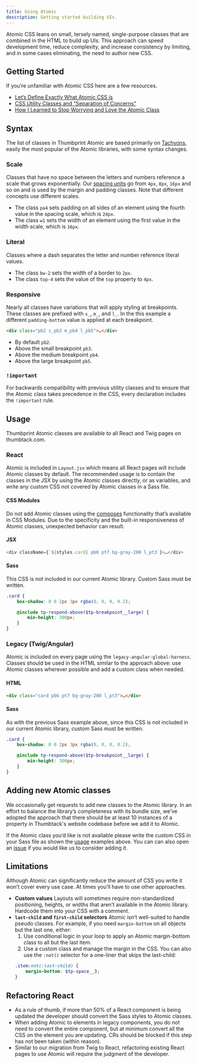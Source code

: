 ```yaml
---
title: Using Atomic
description: Getting started building UIs.
---
```


Atomic CSS leans on small, tersely named, single-purpose classes that are combined in the HTML to build up UIs. This approach can speed development time, reduce complexity, and increase consistency by limiting, and in some cases eliminating, the need to author new CSS.

## Getting Started

If you’re unfamiliar with Atomic CSS here are a few resources.

-   [Let’s Define Exactly What Atomic CSS is](https://css-tricks.com/lets-define-exactly-atomic-css/)
-   [CSS Utility Classes and “Separation of Concerns”](https://adamwathan.me/css-utility-classes-and-separation-of-concerns/)
-   [How I Learned to Stop Worrying and Love the Atomic Class](https://medium.com/buzzfeed-design/how-i-learned-to-stop-worrying-and-love-the-atomic-class-98d6ccc45781)

## Syntax

The list of classes in Thumbprint Atomic are based primarily on [Tachyons](https://tachyons.io), easily the most popular of the Atomic libraries, with some syntax changes.

### Scale

Classes that have no space between the letters and numbers reference a scale that grows exponentially. Our [spacing units](https://thumbprint.design/guide/product/layout/spacers/) go from `4px`, `8px`, `16px` and so on and is used by the margin and padding classes. Note that different concepts use different scales.

-   The class `pa4` sets padding on all sides of an element using the fourth value in the spacing scale, which is `24px`.
-   The class `w1` sets the width of an element using the first value in the width scale, which is `16px`.

### Literal

Classes where a dash separates the letter and number reference literal values.

-   The class `bw-2` sets the width of a border to `2px`.
-   The class `top-4` sets the value of the `top` property to `4px`.

### Responsive

Nearly all classes have variations that will apply styling at breakpoints. These classes are prefixed with `s_`, `m_`, and `l_`. In the this example a different `padding-bottom` value is applied at each breakpoint.

```html shouldRender=false
<div class="pb2 s_pb3 m_pb4 l_pb5">…</div>
```

-   By default `pb2`.
-   Above the small breakpoint `pb3`.
-   Above the medium breakpoint `pb4`.
-   Above the large breakpoint `pb5`.

### `!important`

For backwards compatibility with previous utility classes and to ensure that the Atomic class takes precedence in the CSS, every declaration includes the `!important` rule.

## Usage

Thumbprint Atomic classes are available to all React and Twig pages on thumbtack.com.

### React

Atomic is included in `Layout.jsx` which means all React pages will include Atomic classes by default. The recommended usage is to contain the classes in the JSX by using the Atomic classes directly, or as variables, and write any custom CSS not covered by Atomic classes in a Sass file.

#### CSS Modules

Do not add Atomic classes using the [composes](https://github.com/css-modules/css-modules#composition) functionality that’s available in CSS Modules. Due to the specificity and the built-in responsiveness of Atomic classes, unexpected behavior can result.

#### JSX

```js shouldRender=false
<div className={`${styles.card} pb6 pt7 bg-gray-200 l_pt3`}>…</div>
```

#### Sass

This CSS is not included in our current Atomic library. Custom Sass must be written.

```scss
.card {
    box-shadow: 0 0 2px 3px rgba(0, 0, 0, 0.2);

    @include tp-respond-above($tp-breakpoint__large) {
        min-height: 300px;
    }
}
```

### Legacy (Twig/Angular)

Atomic is included on every page using the `legacy-angular-global-harness`. Classes should be used in the HTML similar to the approach above: use Atomic classes wherever possible and add a custom class when needed.

#### HTML

```html shouldRender=false
<div class="card pb6 pt7 bg-gray-200 l_pt3">…</div>
```

#### Sass

As with the previous Sass example above, since this CSS is not included in our current Atomic library, custom Sass must be written.

```scss
.card {
    box-shadow: 0 0 2px 3px rgba(0, 0, 0, 0.2);

    @include tp-respond-above($tp-breakpoint__large) {
        min-height: 300px;
    }
}
```

## Adding new Atomic classes

We occasionally get requests to add new classes to the Atomic library. In an effort to balance the library’s completeness with its bundle size, we’ve adopted the approach that there should be at least 10 instances of a property in Thumbtack's website codebase before we add it to Atomic.

If the Atomic class you’d like is not available please write the custom CSS in your Sass file as shown the [usage](#section-usage) examples above. You can can also open an [issue](https://github.com/thumbtack/thumbprint/issues/new) if you would like us to consider adding it.

## Limitations

Although Atomic can significantly reduce the amount of CSS you write it won’t cover every use
case. At times you’ll have to use other approaches.

-   **Custom values** Layouts will sometimes require non-standardized positioning, heights, or widths that aren’t available in the Atomic library. Hardcode them into your CSS with a comment.
-   **`last-child` and `first-child` selectors** Atomic isn’t well-suited to handle pseudo classes. For example, if you need `margin-bottom` on all objects but the last one, either:
    1.  Use conditional logic in your loop to apply an Atomic margin-bottom class to all but the last item.
    2.  Use a custom class and manage the margin in the CSS. You can also use the `:not()` selector for a one-liner that skips the last-child:
    ```scss
    .item:not(:last-child) {
        margin-bottom: $tp-space__3;
    }
    ```

## Refactoring React

-   As a rule of thumb, if more than 50% of a React component is being updated the developer should convert the Sass styles to Atomic classes.
-   When adding Atomic to elements in legacy components, you do not need to convert the entire component, but at minimum convert all the CSS on the element you are updating. CRs should be blocked if this step has not been taken (within reason).
-   Similar to our migration from Twig to React, refactoring existing React pages to use Atomic will require the judgment of the developer.

